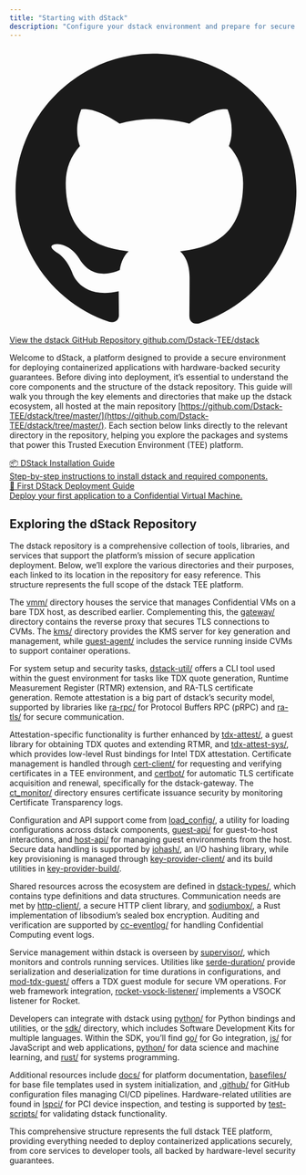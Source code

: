 ```yaml
---
title: "Starting with dStack"
description: "Configure your dstack environment and prepare for secure application deployment"
---
```


<div className="my-6">
  <a
    href="https://github.com/Dstack-TEE/dstack"
    target="_blank"
    rel="noopener noreferrer"
    className="block bg-gray-100 border border-gray-300 rounded-lg p-4 text-center hover:bg-blue-50 transition"
    style={{ textDecoration: 'none' }}
  >
    <span className="text-lg font-semibold text-blue-700 flex items-center justify-center gap-2">
      <svg xmlns="http://www.w3.org/2000/svg" className="inline-block h-5 w-5 text-blue-500" fill="currentColor" viewBox="0 0 24 24"><path d="M12 .5C5.73.5.5 5.73.5 12c0 5.08 3.29 9.39 7.86 10.91.58.11.79-.25.79-.56 0-.28-.01-1.02-.02-2-3.2.7-3.88-1.54-3.88-1.54-.53-1.34-1.3-1.7-1.3-1.7-1.06-.72.08-.71.08-.71 1.17.08 1.79 1.2 1.79 1.2 1.04 1.78 2.73 1.27 3.4.97.11-.75.41-1.27.74-1.56-2.56-.29-5.26-1.28-5.26-5.7 0-1.26.45-2.29 1.19-3.1-.12-.29-.52-1.46.11-3.05 0 0 .98-.31 3.2 1.18a11.1 11.1 0 0 1 2.92-.39c.99.01 1.99.13 2.92.39 2.22-1.49 3.2-1.18 3.2-1.18.63 1.59.23 2.76.11 3.05.74.81 1.19 1.84 1.19 3.1 0 4.43-2.7 5.41-5.27 5.7.42.36.79 1.09.79 2.2 0 1.59-.01 2.87-.01 3.26 0 .31.21.68.8.56C20.71 21.39 24 17.08 24 12c0-6.27-5.23-11.5-12-11.5z"/></svg>
      View the dstack GitHub Repository
    </span>
    <span className="text-sm text-gray-600 block mt-1">github.com/Dstack-TEE/dstack</span>
  </a>
</div>

Welcome to dStack, a platform designed to provide a secure environment for deploying containerized applications with hardware-backed security guarantees. Before diving into deployment, it’s essential to understand the core components and the structure of the dstack repository. This guide will walk you through the key elements and directories that make up the dstack ecosystem, all hosted at the main repository [https://github.com/Dstack-TEE/dstack/tree/master/](https://github.com/Dstack-TEE/dstack/tree/master/). Each section below links directly to the relevant directory in the repository, helping you explore the packages and systems that power this Trusted Execution Environment (TEE) platform.

<div style={{ display: 'flex', gap: '1.5rem', margin: '2rem 0' }}>
  <a href="../install/installation" style={{
    flex: 1,
    textDecoration: 'none',
    border: '1px solid #e0e0e0',
    borderRadius: '10px',
    padding: '1.5rem',
    background: '#fafbfc',
    boxShadow: '0 2px 8px rgba(0,0,0,0.03)',
    color: '#222'
  }}>
    <div style={{ fontSize: '1.2rem', fontWeight: 600, marginBottom: '0.5rem' }}>
      📦 DStack Installation Guide
    </div>
    <div style={{ fontSize: '1rem', color: '#555' }}>
      Step-by-step instructions to install dstack and required components.
    </div>
  </a>
  <a href="../first-deployment-steps/first-deployment" style={{
    flex: 1,
    textDecoration: 'none',
    border: '1px solid #e0e0e0',
    borderRadius: '10px',
    padding: '1.5rem',
    background: '#fafbfc',
    boxShadow: '0 2px 8px rgba(0,0,0,0.03)',
    color: '#222'
  }}>
    <div style={{ fontSize: '1.2rem', fontWeight: 600, marginBottom: '0.5rem' }}>
      🚢 First DStack Deployment Guide
    </div>
    <div style={{ fontSize: '1rem', color: '#555' }}>
      Deploy your first application to a Confidential Virtual Machine.
    </div>
  </a>
</div>



## Exploring the dStack Repository

The dstack repository is a comprehensive collection of tools, libraries, and services that support the platform’s mission of secure application deployment. Below, we’ll explore the various directories and their purposes, each linked to its location in the repository for easy reference. This structure represents the full scope of the dstack TEE platform.

The [vmm/](https://github.com/Dstack-TEE/dstack/tree/master/vmm) directory houses the service that manages Confidential VMs on a bare TDX host, as described earlier. Complementing this, the [gateway/](https://github.com/Dstack-TEE/dstack/tree/master/gateway) directory contains the reverse proxy that secures TLS connections to CVMs. The [kms/](https://github.com/Dstack-TEE/dstack/tree/master/kms) directory provides the KMS server for key generation and management, while [guest-agent/](https://github.com/Dstack-TEE/dstack/tree/master/guest-agent) includes the service running inside CVMs to support container operations.

For system setup and security tasks, [dstack-util/](https://github.com/Dstack-TEE/dstack/tree/master/dstack-util) offers a CLI tool used within the guest environment for tasks like TDX quote generation, Runtime Measurement Register (RTMR) extension, and RA-TLS certificate generation. Remote attestation is a big part of dstack’s security model, supported by libraries like [ra-rpc/](https://github.com/Dstack-TEE/dstack/tree/master/ra-rpc) for Protocol Buffers RPC (pRPC) and [ra-tls/](https://github.com/Dstack-TEE/dstack/tree/master/ra-tls) for secure communication.

Attestation-specific functionality is further enhanced by [tdx-attest/](https://github.com/Dstack-TEE/dstack/tree/master/tdx-attest), a guest library for obtaining TDX quotes and extending RTMR, and [tdx-attest-sys/](https://github.com/Dstack-TEE/dstack/tree/master/tdx-attest-sys), which provides low-level Rust bindings for Intel TDX attestation. Certificate management is handled through [cert-client/](https://github.com/Dstack-TEE/dstack/tree/master/cert-client) for requesting and verifying certificates in a TEE environment, and [certbot/](https://github.com/Dstack-TEE/dstack/tree/master/certbot) for automatic TLS certificate acquisition and renewal, specifically for the dstack-gateway. The [ct_monitor/](https://github.com/Dstack-TEE/dstack/tree/master/ct_monitor) directory ensures certificate issuance security by monitoring Certificate Transparency logs.

Configuration and API support come from [load_config/](https://github.com/Dstack-TEE/dstack/tree/master/load_config), a utility for loading configurations across dstack components, [guest-api/](https://github.com/Dstack-TEE/dstack/tree/master/guest-api) for guest-to-host interactions, and [host-api/](https://github.com/Dstack-TEE/dstack/tree/master/host-api) for managing guest environments from the host. Secure data handling is supported by [iohash/](https://github.com/Dstack-TEE/dstack/tree/master/iohash), an I/O hashing library, while key provisioning is managed through [key-provider-client/](https://github.com/Dstack-TEE/dstack/tree/master/key-provider-client) and its build utilities in [key-provider-build/](https://github.com/Dstack-TEE/dstack/tree/master/key-provider-build).

Shared resources across the ecosystem are defined in [dstack-types/](https://github.com/Dstack-TEE/dstack/tree/master/dstack-types), which contains type definitions and data structures. Communication needs are met by [http-client/](https://github.com/Dstack-TEE/dstack/tree/master/http-client), a secure HTTP client library, and [sodiumbox/](https://github.com/Dstack-TEE/dstack/tree/master/sodiumbox), a Rust implementation of libsodium’s sealed box encryption. Auditing and verification are supported by [cc-eventlog/](https://github.com/Dstack-TEE/dstack/tree/master/cc-eventlog) for handling Confidential Computing event logs.

Service management within dstack is overseen by [supervisor/](https://github.com/Dstack-TEE/dstack/tree/master/supervisor), which monitors and controls running services. Utilities like [serde-duration/](https://github.com/Dstack-TEE/dstack/tree/master/serde-duration) provide serialization and deserialization for time durations in configurations, and [mod-tdx-guest/](https://github.com/Dstack-TEE/dstack/tree/master/mod-tdx-guest) offers a TDX guest module for secure VM operations. For web framework integration, [rocket-vsock-listener/](https://github.com/Dstack-TEE/dstack/tree/master/rocket-vsock-listener) implements a VSOCK listener for Rocket.

Developers can integrate with dstack using [python/](https://github.com/Dstack-TEE/dstack/tree/master/python) for Python bindings and utilities, or the [sdk/](https://github.com/Dstack-TEE/dstack/tree/master/sdk) directory, which includes Software Development Kits for multiple languages. Within the SDK, you’ll find [go/](https://github.com/Dstack-TEE/dstack/tree/master/sdk/go) for Go integration, [js/](https://github.com/Dstack-TEE/dstack/tree/master/sdk/js) for JavaScript and web applications, [python/](https://github.com/Dstack-TEE/dstack/tree/master/sdk/python) for data science and machine learning, and [rust/](https://github.com/Dstack-TEE/dstack/tree/master/sdk/rust) for systems programming.

Additional resources include [docs/](https://github.com/Dstack-TEE/dstack/tree/master/docs) for platform documentation, [basefiles/](https://github.com/Dstack-TEE/dstack/tree/master/basefiles) for base file templates used in system initialization, and [.github/](https://github.com/Dstack-TEE/dstack/tree/master/.github) for GitHub configuration files managing CI/CD pipelines. Hardware-related utilities are found in [lspci/](https://github.com/Dstack-TEE/dstack/tree/master/lspci) for PCI device inspection, and testing is supported by [test-scripts/](https://github.com/Dstack-TEE/dstack/tree/master/test-scripts) for validating dstack functionality.

This comprehensive structure represents the full dstack TEE platform, providing everything needed to deploy containerized applications securely, from core services to developer tools, all backed by hardware-level security guarantees.